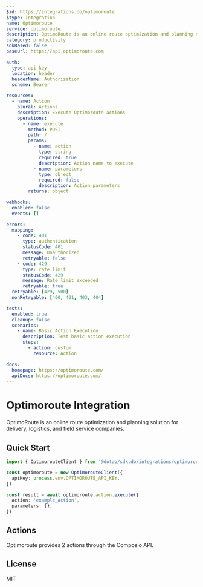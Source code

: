 ```yaml
---
$id: https://integrations.do/optimoroute
$type: Integration
name: Optimoroute
service: optimoroute
description: OptimoRoute is an online route optimization and planning solution for delivery, logistics, and field service companies.
category: productivity
sdkBased: false
baseUrl: https://api.optimoroute.com

auth:
  type: api-key
  location: header
  headerName: Authorization
  scheme: Bearer

resources:
  - name: Action
    plural: Actions
    description: Execute Optimoroute actions
    operations:
      - name: execute
        method: POST
        path: /
        params:
          - name: action
            type: string
            required: true
            description: Action name to execute
          - name: parameters
            type: object
            required: false
            description: Action parameters
        returns: object

webhooks:
  enabled: false
  events: []

errors:
  mapping:
    - code: 401
      type: authentication
      statusCode: 401
      message: Unauthorized
      retryable: false
    - code: 429
      type: rate_limit
      statusCode: 429
      message: Rate limit exceeded
      retryable: true
  retryable: [429, 500]
  nonRetryable: [400, 401, 403, 404]

tests:
  enabled: true
  cleanup: false
  scenarios:
    - name: Basic Action Execution
      description: Test basic action execution
      steps:
        - action: custom
          resource: Action

docs:
  homepage: https://optimoroute.com/
  apiDocs: https://optimoroute.com/
---
```


# Optimoroute Integration

OptimoRoute is an online route optimization and planning solution for delivery, logistics, and field service companies.

## Quick Start

```typescript
import { OptimorouteClient } from '@dotdo/sdk.do/integrations/optimoroute'

const optimoroute = new OptimorouteClient({
  apiKey: process.env.OPTIMOROUTE_API_KEY,
})

const result = await optimoroute.action.execute({
  action: 'example_action',
  parameters: {},
})
```

## Actions

Optimoroute provides 2 actions through the Composio API.

## License

MIT

